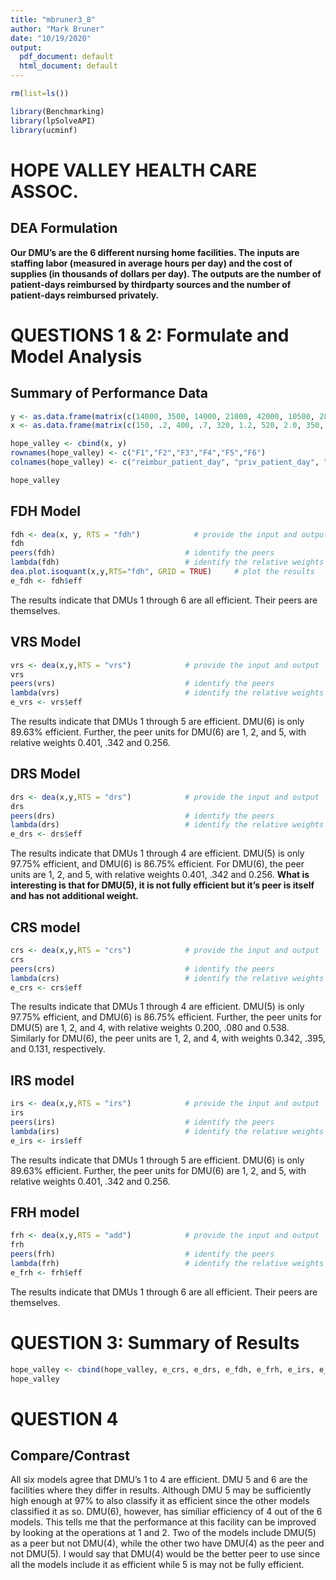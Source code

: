 ```yaml
---
title: "mbruner3_8"
author: "Mark Bruner"
date: "10/19/2020"
output:
  pdf_document: default
  html_document: default
---
```

```r
rm(list=ls())
```

```r
library(Benchmarking)
library(lpSolveAPI)
library(ucminf)
```
# HOPE VALLEY HEALTH CARE ASSOC.
## DEA Formulation
**Our DMU's are the 6 different nursing home facilities. The inputs are staffing labor (measured in average hours per day) and the cost of supplies (in
thousands of dollars per day). The outputs are the number of patient-days reimbursed by thirdparty sources and the number of patient-days reimbursed privately.**

# QUESTIONS 1 & 2: Formulate and Model Analysis
## Summary of Performance Data
```r
y <- as.data.frame(matrix(c(14000, 3500, 14000, 21000, 42000, 10500, 28000, 42000, 19000, 25000, 14000, 15000), ncol = 2, byrow = TRUE))
x <- as.data.frame(matrix(c(150, .2, 400, .7, 320, 1.2, 520, 2.0, 350, 1.2, 320, .7),ncol = 2, byrow = TRUE))

hope_valley <- cbind(x, y)
rownames(hope_valley) <- c("F1","F2","F3","F4","F5","F6")
colnames(hope_valley) <- c("reimbur_patient_day", "priv_patient_day", "st_hour_day","supplies_day")

hope_valley 
```
## **FDH Model**
```r
fdh <- dea(x, y, RTS = "fdh")            # provide the input and output 
fdh
peers(fdh)                             # identify the peers
lambda(fdh)                            # identify the relative weights given to the peers
dea.plot.isoquant(x,y,RTS="fdh", GRID = TRUE)     # plot the results
e_fdh <- fdh$eff
```
The results indicate that DMUs 1 through 6 are all efficient. Their peers are themselves.

## **VRS Model**
```r
vrs <- dea(x,y,RTS = "vrs")            # provide the input and output 
vrs
peers(vrs)                             # identify the peers
lambda(vrs)                            # identify the relative weights given to the peers
e_vrs <- vrs$eff
```
The results indicate that DMUs 1 through 5 are efficient. DMU(6) is only 89.63% efficient. Further, the peer units for DMU(6) are 1, 2, and 5, with relative weights 0.401, .342 and 0.256.

## **DRS Model**
```r
drs <- dea(x,y,RTS = "drs")            # provide the input and output 
drs
peers(drs)                             # identify the peers
lambda(drs)                            # identify the relative weights given to the peers
e_drs <- drs$eff
```
The results indicate that DMUs 1 through 4 are efficient. DMU(5) is only 97.75% efficient, and DMU(6) is 86.75% efficient. For DMU(6), the peer units are 1, 2, and 5, with relative weights 0.401, .342 and 0.256. **What is interesting is that for DMU(5), it is not fully efficient but it's peer is itself and has not additional weight.**

## **CRS model**
```r
crs <- dea(x,y,RTS = "crs")            # provide the input and output 
crs
peers(crs)                             # identify the peers
lambda(crs)                            # identify the relative weights given to the lamdba.
e_crs <- crs$eff
```
The results indicate that DMUs 1 through 4 are efficient. DMU(5) is only 97.75% efficient, and DMU(6) is 86.75% efficient. Further, the peer units for DMU(5) are 1, 2, and 4, with relative weights 0.200, .080 and 0.538. Similarly for DMU(6), the peer units are 1, 2, and 4, with weights 0.342, .395, and 0.131, respectively.

## **IRS model**
```r
irs <- dea(x,y,RTS = "irs")            # provide the input and output 
irs
peers(irs)                             # identify the peers
lambda(irs)                            # identify the relative weights given to the peers
e_irs <- irs$eff
```
The results indicate that DMUs 1 through 5 are efficient. DMU(6) is only 89.63% efficient. Further, the peer units for DMU(6) are 1, 2, and 5, with relative weights 0.401, .342 and 0.256.

## **FRH model**
```r
frh <- dea(x,y,RTS = "add")            # provide the input and output 
frh
peers(frh)                             # identify the peers
lambda(frh)                            # identify the relative weights given to the peers
e_frh <- frh$eff
```
The results indicate that DMUs 1 through 6 are all efficient. Their peers are themselves.

# QUESTION 3: Summary of Results
```r
hope_valley <- cbind(hope_valley, e_crs, e_drs, e_fdh, e_frh, e_irs, e_vrs)
hope_valley
```
# QUESTION 4
## **Compare/Contrast**
All six models agree that DMU's 1 to 4 are efficient. DMU 5 and 6 are the facilities where they differ in results. Although DMU 5 may be sufficiently high enough at 97% to also classify it as efficient since the other models classified it as so. DMU(6), however, has similiar efficiency of 4 out of the 6 models. This tells me that the performance at this facility can be improved by looking at the operations at 1 and 2. Two of the models include DMU(5) as a peer but not DMU(4), while the other two have DMU(4) as the peer and not DMU(5). I would say that DMU(4) would be the better peer to use since all the models include it as efficient while 5 is may not be fully efficient. 
